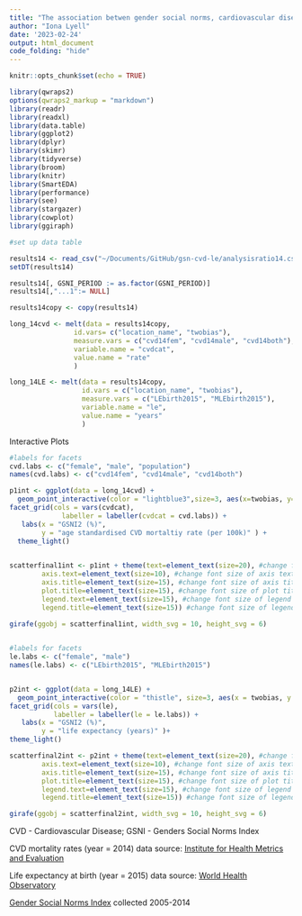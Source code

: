 ```yaml
---
title: "The association betwen gender social norms, cardiovascular disease and life expectancy. Interactive Plots as supplement to manuscript"
author: "Iona Lyell"
date: '2023-02-24'
output: html_document
code_folding: "hide"
---
```


```r
knitr::opts_chunk$set(echo = TRUE)

library(qwraps2)
options(qwraps2_markup = "markdown")
library(readr)
library(readxl)
library(data.table)
library(ggplot2)
library(dplyr)
library(skimr)
library(tidyverse)
library(broom)
library(knitr)
library(SmartEDA)
library(performance)
library(see)
library(stargazer)
library(cowplot)
library(ggiraph)
```

```r
#set up data table

results14 <- read_csv("~/Documents/GitHub/gsn-cvd-le/analysisratio14.csv")
setDT(results14)

results14[, GSNI_PERIOD := as.factor(GSNI_PERIOD)]
results14[,"...1":= NULL]

results14copy <- copy(results14)

long_14cvd <- melt(data = results14copy,
                id.vars= c("location_name", "twobias"),
                measure.vars = c("cvd14fem", "cvd14male", "cvd14both"),
                variable.name = "cvdcat",
                value.name = "rate"
                )

long_14LE <- melt(data = results14copy, 
                  id.vars = c("location_name", "twobias"),
                  measure.vars = c("LEbirth2015", "MLEbirth2015"),
                  variable.name = "le",
                  value.name = "years"
                  )

```

Interactive Plots
```r
#labels for facets
cvd.labs <- c("female", "male", "population")
names(cvd.labs) <- c("cvd14fem", "cvd14male", "cvd14both")

p1int <- ggplot(data = long_14cvd) +
  geom_point_interactive(color = "lightblue3",size=3, aes(x=twobias, y=rate, tooltip=location_name, data_id=location_name)) +
facet_grid(cols = vars(cvdcat),
             labeller = labeller(cvdcat = cvd.labs)) +
   labs(x = "GSNI2 (%)",
        y = "age standardised CVD mortaltiy rate (per 100k)" ) +
  theme_light()
                              

scatterfinal1int <- p1int + theme(text=element_text(size=20), #change font size of all text
        axis.text=element_text(size=10), #change font size of axis text
        axis.title=element_text(size=15), #change font size of axis titles
        plot.title=element_text(size=15), #change font size of plot title
        legend.text=element_text(size=15), #change font size of legend text
        legend.title=element_text(size=15)) #change font size of legend title 

girafe(ggobj = scatterfinal1int, width_svg = 10, height_svg = 6)
        

```

```r
#labels for facets
le.labs <- c("female", "male")
names(le.labs) <- c("LEbirth2015", "MLEbirth2015")


p2int <- ggplot(data = long_14LE) +
  geom_point_interactive(color = "thistle", size=3, aes(x = twobias, y = years, tooltip=location_name, data_id=location_name)) +
facet_grid(cols = vars(le),
           labeller = labeller(le = le.labs)) +
   labs(x = "GSNI2 (%)",
        y = "life expectancy (years)" )+
theme_light()                                     

scatterfinal2int <- p2int + theme(text=element_text(size=20), #change font size of all text
        axis.text=element_text(size=10), #change font size of axis text
        axis.title=element_text(size=15), #change font size of axis titles
        plot.title=element_text(size=15), #change font size of plot title
        legend.text=element_text(size=15), #change font size of legend text
        legend.title=element_text(size=15)) #change font size of legend title 

girafe(ggobj = scatterfinal2int, width_svg = 10, height_svg = 6)

```
CVD - Cardiovascular Disease;
GSNI - Genders Social Norms Index

CVD mortality rates (year = 2014) data source: [Institute for Health Metrics and Evaluation](https://www.healthdata.org/gbd/2019)

Life expectancy at birth (year = 2015) data source: [World Health Observatory](https://www.who.int/data/gho/data/indicators/indicator-details/GHO/life-expectancy-at-birth-(years))

[Gender Social Norms Index](http://hdr.undp.org/en/gsni) collected 2005-2014 
